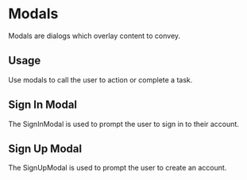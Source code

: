 
<Meta title="Organisms/Modals" component={SignUpModal} />

# Modals

Modals are dialogs which overlay content to convey.

## Usage

Use modals to call the user to action or complete a task.

## Sign In Modal

The SignInModal is used to prompt the user to sign in to their account.

<Preview withToolbar>
    <Story name="signIn">
        <SignInModal showModal={boolean("Show Modal", true)} setShowModal={action('modal-closed')}/>
    </Story>
</Preview>

## Sign Up Modal

The SignUpModal is used to prompt the user to create an account.

<Preview withToolbar>
    <Story name="signUp">
        <SignUpModal showModal={boolean("Show Modal", true)} setShowModal={action('modal-closed')}/>
    </Story>
</Preview>
